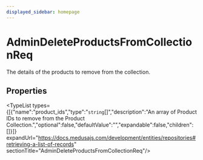 ```yaml
---
displayed_sidebar: homepage
---
```



# AdminDeleteProductsFromCollectionReq

The details of the products to remove from the collection.

## Properties

<TypeList types={[{"name":"product_ids","type":"`string`[]","description":"An array of Product IDs to remove from the Product Collection.","optional":false,"defaultValue":"","expandable":false,"children":[]}]} expandUrl="https://docs.medusajs.com/development/entities/repositories#retrieving-a-list-of-records" sectionTitle="AdminDeleteProductsFromCollectionReq"/>
